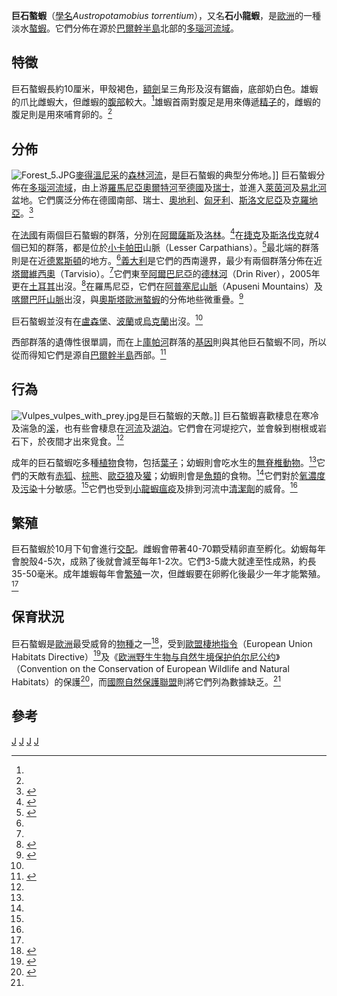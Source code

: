 {{Speciesbox 
| taxon = Austropotamobius torrentium 
| status = DD
| status_system = iucn3.1
| status_ref =  <ref name="IUCN">{{IUCN2010|assessors=L. Füreder, F. Gherardi & C. Souty-Grosset|year=2010|id=2431|title=Austropotamobius torrentium|downloaded=2010-12-02|version=2010.4}}</ref>
| image = Steinkrebs.jpg
| authority = ([[Franz_Paula_von_Schrank|Schrank]], 1803)
| synonyms =
* ''Cancer torrentium''
* ''Astacus saxatilis''
* ''Astacus tristis''
* ''Astacus longicornis''
| synonyms_ref = <ref>{{cite web|url=http://iz.carnegiemnh.org/crayfish/NewAstacidea/species.asp?g=Austropotamobius&s=torrentium&ssp=|work=Crayfish Taxon Browser|author=James W. Fetzner, Jr.|date=2008-01-14|title=''Austropotamobius torrentium'' (Schrank, 1803)|publisher=Carnegie Museum of Natural History|access-date=2010-12-02|archive-url=https://web.archive.org/web/20110611171116/http://iz.carnegiemnh.org/crayfish/NewAstacidea/species.asp?g=Austropotamobius&s=torrentium&ssp=|archive-date=2011-06-11|dead-url=yes}}</ref>
}}
'''巨石螯蝦'''（[[學名|學名]]''Austropotamobius torrentium''），又名'''石小龍蝦'''，是[[歐洲|歐洲]]的一種淡水[[螯蝦|螯蝦]]。它們分佈在源於[[巴爾幹半島|巴爾幹半島]]北部的[[多瑙河|多瑙河]][[流域|流域]]。

==特徵==
巨石螯蝦長約10厘米，甲殼褐色，[[吻突|額劍]]呈三角形及沒有鋸齒，底部奶白色。雄蝦的爪比雌蝦大，但雌蝦的[[腹部|腹部]]較大。<ref name="RO"/>雄蝦首兩對腹足是用來傳遞[[精子|精子]]的，雌蝦的腹足則是用來哺育卵的。<ref name="RO"/>

==分佈==
[[File:Forest_5.JPG|thumb]][[麥得溫尼采|麥得溫尼采]]的[[森林|森林]][[河流|河流]]，是巨石螯蝦的典型分佈地。]]
巨石螯蝦分佈在[[多瑙河|多瑙河]][[流域|流域]]，由上游[[羅馬尼亞|羅馬尼亞]][[奧爾特河|奧爾特河]]至[[德國|德國]]及[[瑞士|瑞士]]，並進入[[萊茵河|萊茵河]]及[[易北河|易北河]]盆地。它們廣泛分佈在德國南部、瑞士、[[奧地利|奧地利]]、[[匈牙利|匈牙利]]、[[斯洛文尼亞|斯洛文尼亞]]及[[克羅地亞|克羅地亞]]。<ref>{{cite web|url=http://crayfish.ro/distribution.html|title=Distribution|work=Crayfish of Romania|accessdate=2010-02-10|author=Lucian Pârvulescu|archive-date=2010-01-28|archive-url=https://web.archive.org/web/20100128025112/http://www.crayfish.ro/distribution.html|dead-url=no}}</ref>

在[[法國|法國]]有兩個巨石螯蝦的群落，分別在[[阿爾薩斯|阿爾薩斯]]及[[洛林|洛林]]。<ref name="How">{{cite journal|journal=Bulletin Français de la Pêche et de la Pisciculture|year=2005|volume=376–7|pages=507–17|title=How to find a stone crayfish ''Austropotamobius torrentium'' (Schrank, 1803): a biogeographic study in Europe|author=Y. Machino & L. Füreder|url=http://www.onema.fr/BFPP/bfpp/Article/376_377/376p507.pdf|format=PDF|deadurl=yes|archiveurl=https://web.archive.org/web/20110718194918/http://www.onema.fr/BFPP/bfpp/Article/376_377/376p507.pdf|archivedate=2011-07-18}}</ref>在[[捷克|捷克]]及[[斯洛伐克|斯洛伐克]]就4個已知的群落，都是位於[[小卡帕田|小卡帕田]]山脈（Lesser Carpathians）。<ref>{{cite journal|title=Distribution of ''Austropotamobius torrentium'' (Decapoda: Astacidae) in Slovakia|author=E. Stloukal & M. Harváneková|year=2005|journal=Bulletin Français de la Pêche et de la Pisciculture|volume=376–377|pages=547–52|url=http://www.onema.fr/BFPP/bfpp/Article/376_377/376p547.pdf|format=PDF|doi=10.1051/kmae:2005014|deadurl=yes|archiveurl=https://web.archive.org/web/20110718195012/http://www.onema.fr/BFPP/bfpp/Article/376_377/376p547.pdf|archivedate=2011-07-18}}</ref>最北端的群落則是在近[[德累斯頓|德累斯頓]]的地方。<ref name="Saxony"/>[[義大利|義大利]]是它們的西南邊界，最少有兩個群落分佈在近[[塔爾維西奧|塔爾維西奧]]（Tarvisio）。<ref name="How"/>它們東至[[阿爾巴尼亞|阿爾巴尼亞]]的[[德林河|德林河]]（Drin River），2005年更在[[土耳其|土耳其]]出沒。<ref>{{cite journal|title=A new record of recently discovered crayfish, ''Austropotamobius torrentium'' (Shrank, 1803), in Turkey |author=Muzaffer Mustafa Harlioğlu & Utku Güner |journal=Bulletin Français de la Pêche et de la Pisciculture |volume=387 |pages=1–5 |url=http://perweb.firat.edu.tr/personel/yayinlar/fua_751/751_29976.pdf |year=2007 |format=PDF |deadurl=yes |archiveurl=https://web.archive.org/web/20110717210817/http://perweb.firat.edu.tr/personel/yayinlar/fua_751/751_29976.pdf |archivedate=2011-07-17 }}</ref>在羅馬尼亞，它們在[[阿普塞尼山脈|阿普塞尼山脈]]（Apuseni Mountains）及[[喀爾巴阡山脈|喀爾巴阡山脈]]出沒，與[[奧斯塔歐洲螯蝦|奧斯塔歐洲螯蝦]]的分佈地些微重疊。<ref name="RO">{{cite web|url=http://crayfish.ro/torrentium.html|title=''Austropotamobius torrentium'' (Schrank 1803)|work=Crayfish of Romania|accessdate=2010-02-10|author=Lucian Pârvulescu|archive-date=2009-12-25|archive-url=https://web.archive.org/web/20091225163911/http://www.crayfish.ro/torrentium.html|dead-url=no}}</ref>

巨石螯蝦並沒有在[[盧森堡|盧森堡]]、[[波蘭|波蘭]]或[[烏克蘭|烏克蘭]]出沒。<ref name="How"/>

西部群落的遺傳性很單調，而在上[[庫帕河|庫帕河]]群落的[[基因|基因]]則與其他巨石螯蝦不同，所以從而得知它們是源自[[巴爾幹半島|巴爾幹半島]]西部。<ref>{{cite journal|author=Peter Trontelj, Yoichi Machino & Boris Sket|year=2005|title=Phylogenetic and phylogeographic relationships in the crayfish genus ''Austropotamobius'' inferred from mitochondrial COI gene sequences|journal=Molecular Phylogenetics and Evolution|volume=34|issue=1|pages=212–26|doi=10.1016/j.ympev.2004.09.010}}</ref>

==行為==
[[File:Vulpes_vulpes_with_prey.jpg|thumb]]是巨石螯蝦的天敵。]]
巨石螯蝦喜歡棲息在寒冷及湍急的[[溪|溪]]，也有些會棲息在[[河流|河流]]及[[湖泊|湖泊]]。它們會在河堤挖穴，並會躲到樹根或岩石下，於夜間才出來覓食。<ref name="RO"/>

成年的巨石螯蝦吃多種[[植物|植物]]食物，包括[[葉子|葉子]]；幼蝦則會吃水生的[[無脊椎動物|無脊椎動物]]。<Ref name="RO"/>它們的天敵有[[赤狐|赤狐]]、[[棕熊|棕熊]]、[[歐亞狼|歐亞狼]]及[[獾|獾]]；幼蝦則會是[[魚類|魚類]]的食物。<ref name="RO"/>它們對於[[氧濃度|氧濃度]]及[[污染|污染]]十分敏感。<ref name="RO"/>它們也受到[[小龍蝦瘟疫|小龍蝦瘟疫]]及排到河流中[[清潔劑|清潔劑]]的威脅。<ref name="RO"/>

==繁殖==
巨石螯蝦於10月下旬會進行[[交配|交配]]。雌蝦會帶著40-70顆受精卵直至孵化。幼蝦每年會脫殼4-5次，成熟了後就會減至每年1-2次。它們3-5歲大就達至性成熟，約長35-50毫米。成年雄蝦每年會[[繁殖|繁殖]]一次，但雌蝦要在卵孵化後最少一年才能繁殖。<ref name="RO"/>

==保育狀況==
巨石螯蝦是[[歐洲|歐洲]]最受威脅的[[物種|物種]]之一<ref name="Saxony">{{cite journal|author=Peer Martin, Matthias Pfeifer & Gert Füllner|year=2008|journal=Faunistische Abhandlungen|volume=26|pages=103–8|title=First record of the stone crayfish ''Austropotamobius torrentium'' (Schrank, 1803) (Crustacea: Decapoda: Astacidae) from Saxony (Germany)|url=http://www.snsd.de/publikationen/Faun_Abh/Faunistische_Abhandlungen_26_103-Martin.pdf|access-date=2010-12-02|archive-date=2016-03-03|archive-url=https://web.archive.org/web/20160303183635/http://www.snsd.de/publikationen/Faun_Abh/Faunistische_Abhandlungen_26_103-Martin.pdf|dead-url=no}}</ref>，受到[[歐盟棲地指令|歐盟棲地指令]]（European Union Habitats Directive）<ref>{{cite web|url=http://eur-lex.europa.eu/LexUriServ/LexUriServ.do?uri=CELEX:01992L0043-20070101:EN:NOT|title=Council Directive 92/43/EEC of 21 May 1992 on the conservation of natural habitats and of wild fauna and flora|publisher=European Union|access-date=2010-12-02|archive-date=2013-12-20|archive-url=https://web.archive.org/web/20131220110717/http://eur-lex.europa.eu/LexUriServ/LexUriServ.do?uri=CELEX:01992L0043-20070101:EN:NOT|dead-url=no}}</ref>及《[[欧洲野生生物与自然生境保护伯尔尼公约|欧洲野生生物与自然生境保护伯尔尼公约]]》（Convention on the Conservation of European Wildlife and Natural Habitats）的保護<ref>{{cite web|url=http://conventions.coe.int/treaty/FR/Treaties/Html/104-3.htm|work=Convention on the Conservation of European Wildlife and Natural Habitats|date=1979-11-19|title=Appendix III. Protected fauna species|publisher=Council of Europe|access-date=2010-12-02|archive-date=2015-09-04|archive-url=https://web.archive.org/web/20150904160337/http://conventions.coe.int/Treaty/FR/Treaties/Html/104-3.htm|dead-url=no}}</ref>，而[[國際自然保護聯盟|國際自然保護聯盟]]則將它們列為數據缺乏。<ref name="IUCN"/>

==參考==
{{reflist}}
{{Taxonbar}}

[[Category:1803年描述的动物|J]]
[[Category:IUCN红色名录数据缺乏物种|J]]
[[Category:正螯蝦科|J]]
[[Category:歐洲動物|J]]